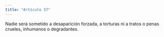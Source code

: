 ```yaml
---
title: "Artículo 37"
---
```


Nadie será sometido a desaparición forzada, a torturas ni a tratos o penas crueles,
inhumanos o degradantes.